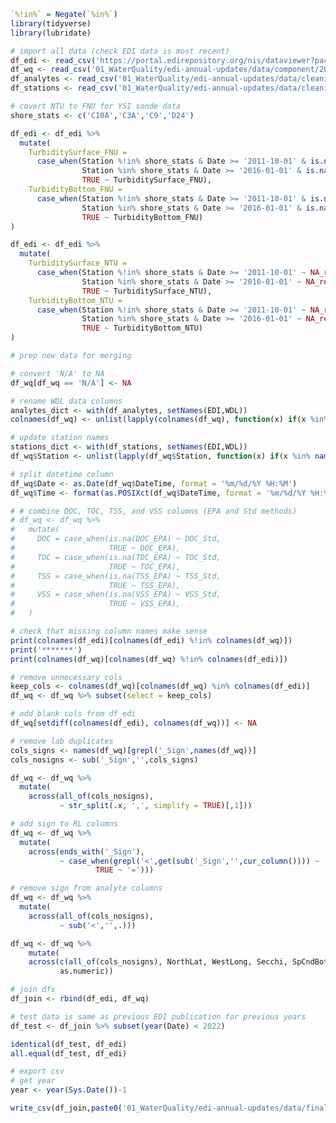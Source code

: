 ```r
`%!in%` = Negate(`%in%`)
library(tidyverse)
library(lubridate)

# import all data (check EDI data is most recent)
df_edi <- read_csv('https://portal.edirepository.org/nis/dataviewer?packageid=edi.458.7&entityid=dfeaee030be901ae00b8c0449ea39e9c', col_types = c(Time = 'c'))
df_wq <- read_csv('01_WaterQuality/edi-annual-updates/data/component/2022 WQ Data.csv')
df_analytes <- read_csv('01_WaterQuality/edi-annual-updates/data/cleaning/analyte_names.csv')
df_stations <- read_csv('01_WaterQuality/edi-annual-updates/data/cleaning/station_names.csv')
```

```r
# covert NTU to FNU for YSI sonde data
shore_stats <- c('C10A','C3A','C9','D24')

df_edi <- df_edi %>%
  mutate(
    TurbiditySurface_FNU =
      case_when(Station %!in% shore_stats & Date >= '2011-10-01' & is.na(TurbiditySurface_FNU) ~ TurbiditySurface_NTU,
                Station %in% shore_stats & Date >= '2016-01-01' & is.na(TurbiditySurface_FNU) ~ TurbiditySurface_NTU,
                TRUE ~ TurbiditySurface_FNU),
    TurbidityBottom_FNU = 
      case_when(Station %!in% shore_stats & Date >= '2011-10-01' & is.na(TurbidityBottom_FNU) ~ TurbidityBottom_NTU,
                Station %in% shore_stats & Date >= '2016-01-01' & is.na(TurbidityBottom_FNU) ~ TurbidityBottom_NTU,
                TRUE ~ TurbidityBottom_FNU)
)

df_edi <- df_edi %>%
  mutate(
    TurbiditySurface_NTU =
      case_when(Station %!in% shore_stats & Date >= '2011-10-01' ~ NA_real_,
                Station %in% shore_stats & Date >= '2016-01-01' ~ NA_real_,
                TRUE ~ TurbiditySurface_NTU),
    TurbidityBottom_NTU =
      case_when(Station %!in% shore_stats & Date >= '2011-10-01' ~ NA_real_,
                Station %in% shore_stats & Date >= '2016-01-01' ~ NA_real_,
                TRUE ~ TurbidityBottom_NTU)
)
```

```r
# prep new data for merging

# convert 'N/A' to NA
df_wq[df_wq == 'N/A'] <- NA

# rename WDL data columns
analytes_dict <- with(df_analytes, setNames(EDI,WDL))
colnames(df_wq) <- unlist(lapply(colnames(df_wq), function(x) if(x %in% names(analytes_dict)) analytes_dict[[x]] else x))

# update station names
stations_dict <- with(df_stations, setNames(EDI,WDL))
df_wq$Station <- unlist(lapply(df_wq$Station, function(x) if(x %in% names(stations_dict)) stations_dict[[x]] else x))

# split datetime column
df_wq$Date <- as.Date(df_wq$DateTime, format = '%m/%d/%Y %H:%M')
df_wq$Time <- format(as.POSIXct(df_wq$DateTime, format = '%m/%d/%Y %H:%M'), '%H:%M:%S')

# # combine DOC, TOC, TSS, and VSS columns (EPA and Std methods)
# df_wq <- df_wq %>%
#   mutate(
#     DOC = case_when(is.na(DOC_EPA) ~ DOC_Std,
#                     TRUE ~ DOC_EPA),
#     TOC = case_when(is.na(TOC_EPA) ~ TOC_Std,
#                     TRUE ~ TOC_EPA),
#     TSS = case_when(is.na(TSS_EPA) ~ TSS_Std,
#                     TRUE ~ TSS_EPA),
#     VSS = case_when(is.na(VSS_EPA) ~ VSS_Std,
#                     TRUE ~ VSS_EPA),
#   )

# check that missing column names make sense
print(colnames(df_edi)[colnames(df_edi) %!in% colnames(df_wq)])
print('*******')
print(colnames(df_wq)[colnames(df_wq) %!in% colnames(df_edi)])

# remove unnecessary cols
keep_cols <- colnames(df_wq)[colnames(df_wq) %in% colnames(df_edi)]
df_wq <- df_wq %>% subset(select = keep_cols)

# add blank cols from df_edi
df_wq[setdiff(colnames(df_edi), colnames(df_wq))] <- NA
```

```r
# remove lab duplicates
cols_signs <- names(df_wq)[grepl('_Sign',names(df_wq))]
cols_nosigns <- sub('_Sign','',cols_signs)

df_wq <- df_wq %>%
  mutate(
    across(all_of(cols_nosigns),
           ~ str_split(.x, ',', simplify = TRUE)[,1]))

# add sign to RL columns
df_wq <- df_wq %>%
  mutate(
    across(ends_with('_Sign'),
           ~ case_when(grepl('<',get(sub('_Sign','',cur_column()))) ~ '<',
                   TRUE ~ '=')))

# remove sign from analyte columns
df_wq <- df_wq %>%
  mutate(
    across(all_of(cols_nosigns),
           ~ sub('<','',.)))

df_wq <- df_wq %>%
    mutate(
    across(c(all_of(cols_nosigns), NorthLat, WestLong, Secchi, SpCndBottom,DOBottom,DOpercentBottom,WTBottom,TurbidityBottom_FNU,pHBottom),
           as.numeric))

# join dfs
df_join <- rbind(df_edi, df_wq)
```

```r
# test data is same as previous EDI publication for previous years
df_test <- df_join %>% subset(year(Date) < 2022)

identical(df_test, df_edi)
all.equal(df_test, df_edi)
```


```r
# export csv
# get year
year <- year(Sys.Date())-1

write_csv(df_join,paste0('01_WaterQuality/edi-annual-updates/data/final/EMP_DWQ_1975_',year,'.csv'))
```